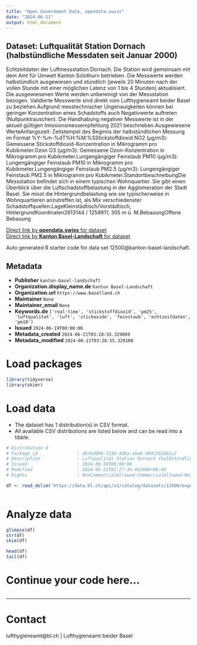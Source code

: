 ```yaml
---
title: "Open Government Data, opendata.swiss"
date: "2024-06-21"
output: html_document
---
```


## Dataset: Luftqualität Station Dornach (halbstündliche Messdaten seit Januar 2000)

Echtzeitdaten der Luftmessstation Dornach. Die Station wird gemeinsam mit dem Amt für Umwelt Kanton Solothurn betrieben. Die Messwerte werden halbstündlich ausgewiesen und stündlich (jeweils 20 Minuten nach der vollen Stunde mit einer möglichen Latenz von 1 bis 4 Stunden) aktualisiert. Die ausgewiesenen Werte werden unbereinigt von der Messstation bezogen. Validierte Messwerte sind direkt vom Lufthygieneamt beider Basel zu beziehen.Aufgrund messtechnischer Ungenauigkeiten können bei geringer Konzentration eines Schadstoffs auch Negativwerte auftreten (Nullpunktrauschen). Die Handhabung negativer Messwerte ist in der aktuell gültigen Imissionsmessempfehlung 2021 beschrieben.Ausgewiesene WerteAnfangszeit: Zeitstempel des Beginns der halbstündlichen Messung im Format %Y-%m-%dT%H:%M:%SStickstoffdioxid NO2 (µg/m3): Gemessene Stickstoffdioxid-Konzentration in Mikrogramm pro Kubikmeter.Ozon O3 (µg/m3): Gemessene Ozon-Konzentration in Mikrogramm pro Kubikmeter.Lungengängiger Feinstaub PM10 (µg/m3): Lungengängiger Feinstaub PM10 in Mikrogramm pro Kubikmeter.Lungengängiger Feinstaub PM2.5 (µg/m3): Lungengängiger Feinstaub PM2.5 in Mikrogramm pro Kubikmeter.StandortbeschreibungDie Messstation befindet sich in einem typischen Wohnquartier. Sie gibt einen Überblick über die Luftschadstoffbelastung in der Agglomeration der Stadt Basel. Sie misst die Hintergrundbelastung wie sie typischerweise in Wohnquartieren anzutreffen ist, als Mix verschiedenster Schadstoffquellen.LageKleinstädtisch/Vorstädtisch, HintergrundKoordinaten2613144 / 1258911; 305 m ü. M.BebauungOffene Bebauung

[Direct link by **opendata.swiss** for dataset](https://opendata.swiss/de/dataset/luftqualitat-station-dornach-halbstundliche-messdaten-seit-januar-2000)<br>
[Direct link by **Kanton Basel-Landschaft** for dataset](https://data.bl.ch/explore/dataset/12500/)

Auto generated R starter code for data set 12500@kanton-basel-landschaft.

## Metadata

- **Publisher** `kanton-basel-landschaft`
- **Organization.display_name.de** `Kanton Basel-Landschaft`
- **Organization.url** `https://www.baselland.ch`
- **Maintainer** `None`
- **Maintainer_email** `None`
- **Keywords.de** `['real-time', 'stickstoffdioxid', 'pm25', 'luftqualitat', 'luft', 'stickoxide', 'feinstaub', 'echtzeitdaten', 'pm10']`
- **Issued** `2024-06-19T00:00:00`
- **Metadata_created** `2024-06-21T03:28:55.329089`
- **Metadata_modified** `2024-06-21T03:28:55.329100`


# Load packages

```r

library(tidyverse)
library(skimr)

```

# Load data

-   The dataset has 1 distribution(s) in CSV format.
-   All available CSV distributions are listed below and can be read into a tibble.

```r

# Distribution 0
# Package_id               : d67bd966-7236-4dba-a5e6-d94c5620b1c2
# Description              : Luftqualität Station Dornach (halbstündliche Messdaten seit Januar 2000) (csv)
# Issued                   : 2024-06-19T00:00:00
# Modified                 : 2024-06-21T02:27:34.662000+00:00
# Rights                   : NonCommercialAllowed-CommercialAllowed-ReferenceRequired

df <- read_delim('https://data.bl.ch/api/v2/catalog/datasets/12500/exports/csv')



```

# Analyze data

```r

glimpse(df)
str(df)
skim(df)

head(df)
tail(df)

```

# Continue your code here...

```r

```

------------------------------------------------------------------------

# Contact

lufthygieneamt@bl.ch | Lufthygieneamt beider Basel
